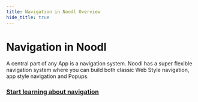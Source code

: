 ```yaml
---
title: Navigation in Noodl Overview
hide_title: true
---
```


# Navigation in Noodl

A central part of any App is a navigation system. Noodl has a super flexible navigation system where you can build both classic Web Style navigation, app style navigation and Popups.

<ReactPlayer playing autoplay muted loop url='overview/signup.mp4' />


### [Start learning about navigation](/docs/guides/navigation/basic-navigation)